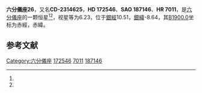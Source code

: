 {{Starbox begin
| name = 六分儀座26
}}
{{Starbox observe
| epoch = [[J2000.0|J2000.0]]
| constell = [[六分儀座|六分儀座]]<ref name=SIMBAD>{{cite web
 | url=http://simbad.u-strasbg.fr/simbad/sim-id?Ident=HR+7011
 | title=Pulsating variable Star
 | publisher=Centre de Données astronomiques de Strasbourg
 | work=SIMBAD
 | accessdate=2012-07-13
 | archive-date=2019-08-02
 | archive-url=https://web.archive.org/web/20190802232839/http://simbad.u-strasbg.fr/simbad/sim-id?Ident=HR+7011
 }}</ref><ref name=DATA>{{cite web
 | url=http://vizier.u-strasbg.fr/viz-bin/VizieR-5?-out.add=.&-source=5050&-corr=PK=HR&-out.max=9999&HR=7011
 | title=VizieR Detailed Page
 | accessdate=2012-07-13
 | archive-date=2016-03-04
 | archive-url=https://web.archive.org/web/20160304211915/http://vizier.u-strasbg.fr/viz-bin/VizieR-5?-out.add=.&-source=5050&-corr=PK=HR&-out.max=9999&HR=7011
 | dead-url=no
 }}</ref>
| 星官 = 
| ra = {{RA|18|41|51.6}}<ref name=SIMBAD /><ref name=DATA />
| dec = {{DEC|-23|50|0}}<ref name=SIMBAD /><ref name=DATA />
| appmag_v = 6.23<ref name=SIMBAD /><ref name=DATA />
}}
{{Starbox character
| class = Am<ref name=SIMBAD /><ref name=DATA />
| b-v = 0.23<ref name=SIMBAD /><ref name=DATA />
| u-b = <ref name=SIMBAD /><ref name=DATA />
| r-i = <ref name=SIMBAD /><ref name=DATA />
| variable = 
}}
{{Starbox astrometry
| radial_v = 
| prop_mo_ra = 2
| parallax = 
| p_error = 
}}
{{Starbox catalog
| names =CD-2314625，[[SAO星表|SAO]] 187146，[[HD星表|HD]] 172546，[[HR星表|HR]] 7011}}
{{Starbox reference |Simbad=HR+7011}}
{{Starbox end}}

'''六分儀座26'''，又名'''CD-2314625'''，'''HD 172546'''、'''SAO 187146'''、'''HR 7011'''，是[[六分儀座|六分儀座]]的一颗恒星<ref name=SIMBAD /><ref name=DATA />，视星等为6.23，位于[[銀道座標系|銀經]]10.51，[[銀道座標系|銀緯]]-8.64，其[[B1900.0|B1900.0]]坐标为赤經{{RA|18|35|45.7}}，赤緯{{DEC|-23|-8.64|35}}。

== 参考文献 ==
{{reflist}}

{{六分仪座恒星}}

[[Category:六分儀座|Category:六分儀座]]
[[Category:HD和HDE天體|172546]]
[[Category:HR天體|7011]]
[[Category:SAO天體|187146]]


{{star-stub}}